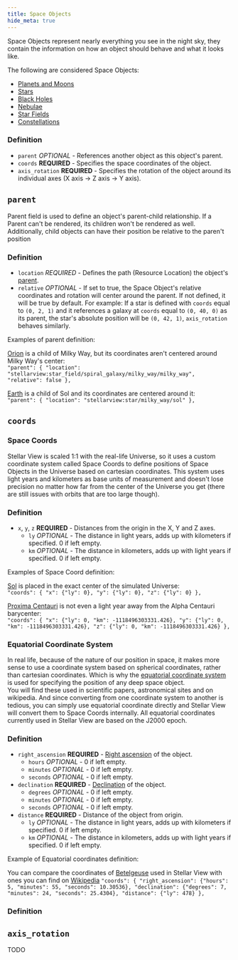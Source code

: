 ```yaml
---
title: Space Objects
hide_meta: true
---
```


Space Objects represent nearly everything you see in the night sky, they contain the information on how an object should behave and what it looks like.

The following are considered Space Objects:
* [Planets and Moons](https://moddedmc.wiki/cs/project/stellarview/docs/resourcepacks/planets_and_moons)
* [Stars](https://moddedmc.wiki/cs/project/stellarview/docs/resourcepacks/stars)
* [Black Holes](https://moddedmc.wiki/cs/project/stellarview/docs/resourcepacks/black_holes)
* [Nebulae](https://moddedmc.wiki/cs/project/stellarview/docs/resourcepacks/nebulae)
* [Star Fields](https://moddedmc.wiki/cs/project/stellarview/docs/resourcepacks/star_fields)
* [Constellations](https://moddedmc.wiki/cs/project/stellarview/docs/resourcepacks/constellations)

### Definition

* `parent` *OPTIONAL* - References another object as this object's parent.
* `coords` **REQUIRED** - Specifies the space coordinates of the object.
* `axis_rotation` **REQUIRED** - Specifies the rotation of the object around its individual axes (X axis -> Z axis -> Y axis).

## `parent`

Parent field is used to define an object's parent-child relationship. If a Parent can't be rendered, its children won't be rendered as well. Additionally, child objects can have their position be relative to the paren't position

### Definition

* `location` *REQUIRED* - Defines the path (Resource Location) the object's [parent](https://moddedmc.wiki/cs/project/stellarview/docs/resourcepacks/space_objects).
* `relative` *OPTIONAL* - If set to true, the Space Object's relative coordinates and rotation will center around the parent. If not defined, it will be true by default.
For example: If a star is defined with `coords` equal to `(0, 2, 1)` and it references a galaxy at `coords` equal to `(0, 40, 0)` as its parent, the star's absolute position will be `(0, 42, 1)`, `axis_rotation` behaves similarly.

Examples of parent definition:

[Orion](https://github.com/Povstalec/StellarView/blob/main/src/main/resources/assets/stellarview/stellarview/celestials/constellation/milky_way/orion.json#L2) is a child of Milky Way, but its coordinates aren't centered around Milky Way's center:  
`"parent": { "location": "stellarview:star_field/spiral_galaxy/milky_way/milky_way", "relative": false },`

[Earth](https://github.com/Povstalec/StellarView/blob/main/src/main/resources/assets/stellarview/stellarview/celestials/planet/milky_way/sol/earth.json#L2) is a child of Sol and its coordinates are centered around it:  
`"parent": { "location": "stellarview:star/milky_way/sol" },`

## `coords`

### Space Coords

Stellar View is scaled 1:1 with the real-life Universe, so it uses a custom coordinate system called Space Coords to define positions of Space Objects in the Universe based on cartesian coordinates.
This system uses light years and kilometers as base units of measurement and doesn't lose precision no matter how far from the center of the Universe you get (there are still issues with orbits that are too large though).

### Definition

* `x`, `y`, `z` **REQUIRED** - Distances from the origin in the X, Y and Z axes.
    * `ly` *OPTIONAL* - The distance in light years, adds up with kilometers if specified. 0 if left empty.
    * `km` *OPTIONAL* - The distance in kilometers, adds up with light years if specified. 0 if left empty.

Examples of Space Coord definition:

[Sol](https://github.com/Povstalec/StellarView/blob/main/src/main/resources/assets/stellarview/stellarview/celestials/star/milky_way/sol.json#L3) is placed in the exact center of the simulated Universe:  
`"coords": { "x": {"ly": 0}, "y": {"ly": 0}, "z": {"ly": 0} },`

[Proxima Centauri](https://github.com/Povstalec/StellarView/blob/main/src/main/resources/assets/stellarview/stellarview/celestials/star/milky_way/alpha_centauri/proxima_centauri.json#L3) is not even a light year away from the Alpha Centauri barycenter:  
`"coords": { "x": {"ly": 0, "km": -1118496303331.426}, "y": {"ly": 0, "km": -1118496303331.426}, "z": {"ly": 0, "km": -1118496303331.426} },`

### Equatorial Coordinate System

In real life, because of the nature of our position in space, it makes more sense to use a coordinate system based on spherical coordinates, rather than cartesian coordinates.
Which is why the [equatorial coordinate system](https://en.wikipedia.org/wiki/Equatorial_coordinate_system) is used for specifying the position of any deep space object.  
You will find these used in scientific papers, astronomical sites and on wikipedia. And since converting from one coordinate system to another is tedious, you can simply use equatorial coordinate directly and Stellar View will convert them to Space Coords internally.
All equatorial coordinates currently used in Stellar View are based on the J2000 epoch.

### Definition

* `right_ascension` **REQUIRED** - [Right ascension](https://en.wikipedia.org/wiki/Equatorial_coordinate_system#Right_ascension) of the object.
    * `hours` *OPTIONAL* - 0 if left empty.
    * `minutes` *OPTIONAL* - 0 if left empty.
    * `seconds` *OPTIONAL* - 0 if left empty.
* `declination` **REQUIRED** - [Declination](https://en.wikipedia.org/wiki/Equatorial_coordinate_system#Declination) of the object.
    * `degrees` *OPTIONAL* - 0 if left empty.
    * `minutes` *OPTIONAL* - 0 if left empty.
    * `seconds` *OPTIONAL* - 0 if left empty.
* `distance` **REQUIRED** - Distance of the object from origin.
    * `ly` *OPTIONAL* - The distance in light years, adds up with kilometers if specified. 0 if left empty.
    * `km` *OPTIONAL* - The distance in kilometers, adds up with light years if specified. 0 if left empty.

Example of Equatorial coordinates definition:

You can compare the coordinates of [Betelgeuse](https://github.com/Povstalec/StellarView/blob/main/src/main/resources/assets/stellarview/stellarview/celestials/star/milky_way/betelgeuse.json#L3) used in Stellar View with ones you can find on [Wikipedia](https://en.wikipedia.org/wiki/Betelgeuse)
`"coords": { "right_ascension": {"hours": 5, "minutes": 55, "seconds": 10.30536}, "declination": {"degrees": 7, "minutes": 24, "seconds": 25.4304}, "distance": {"ly": 478} },`

### Definition

## `axis_rotation`

TODO